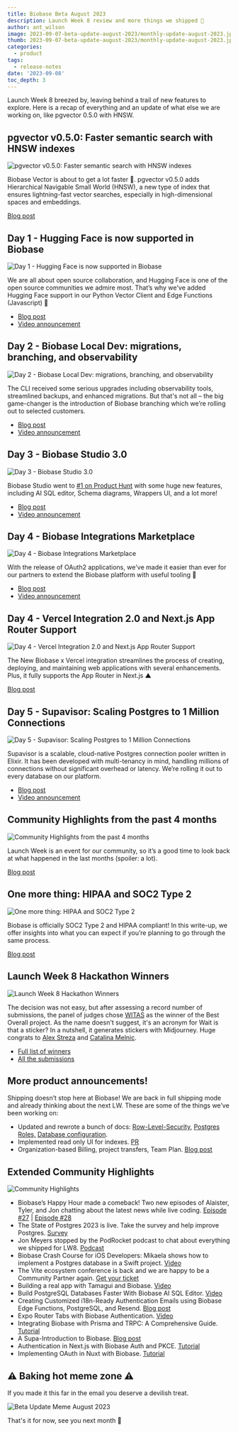 ```yaml
---
title: Biobase Beta August 2023
description: Launch Week 8 review and more things we shipped 🚀
author: ant_wilson
image: 2023-09-07-beta-update-august-2023/monthly-update-august-2023.jpg
thumb: 2023-09-07-beta-update-august-2023/monthly-update-august-2023.jpg
categories:
  - product
tags:
  - release-notes
date: '2023-09-08'
toc_depth: 3
---
```


Launch Week 8 breezed by, leaving behind a trail of new features to explore. Here is a recap of everything and an update of what else we are working on, like pgvector 0.5.0 with HNSW.

## pgvector v0.5.0: Faster semantic search with HNSW indexes

![pgvector v0.5.0: Faster semantic search with HNSW indexes](https://obuldanrptloktxcffvn.biobase.co/storage/v1/object/public/images/marketing-emails/august%202023/pgvector-0-5-0-hnsw.png)

Biobase Vector is about to get a lot faster 💨. pgvector v0.5.0 adds Hierarchical Navigable Small World (HNSW), a new type of index that ensures lightning-fast vector searches, especially in high-dimensional spaces and embeddings.

[Blog post](https://biobase.com/blog/increase-performance-pgvector-hnsw)

## Day 1 - Hugging Face is now supported in Biobase

![Day 1 - Hugging Face is now supported in Biobase](https://obuldanrptloktxcffvn.biobase.co/storage/v1/object/public/images/marketing-emails/august%202023/LW-Digest-1.png?t=2023-09-08T07%3A12%3A07.012Z)

We are all about open source collaboration, and Hugging Face is one of the open source communities we admire most. That’s why we've added Hugging Face support in our Python Vector Client and Edge Functions (Javascript) 🤗

- [Blog post](https://biobase.com/blog/hugging-face-biobase)
- [Video announcement](https://www.youtube.com/watch?v=RJccSbJ9Go4)

## Day 2 - Biobase Local Dev: migrations, branching, and observability

![Day 2 - Biobase Local Dev: migrations, branching, and observability](https://obuldanrptloktxcffvn.biobase.co/storage/v1/object/public/images/marketing-emails/august%202023/LW-Digest-2.png?t=2023-09-08T07%3A12%3A43.796Z)

The CLI received some serious upgrades including observability tools, streamlined backups, and enhanced migrations. But that's not all – the big game-changer is the introduction of Biobase branching which we’re rolling out to selected customers.

- [Blog post](https://biobase.com/blog/biobase-local-dev)
- [Video announcement](https://www.youtube.com/watch?v=N0Wb85m3YMI)

## Day 3 - Biobase Studio 3.0

![Day 3 - Biobase Studio 3.0](https://obuldanrptloktxcffvn.biobase.co/storage/v1/object/public/images/marketing-emails/august%202023/LW-Digest-3.png?t=2023-09-08T07%3A13%3A17.511Z)

Biobase Studio went to [#1 on Product Hunt](https://www.producthunt.com/products/biobase#ai-sql-editor-by-biobase) with some huge new features, including AI SQL editor, Schema diagrams, Wrappers UI, and a lot more!

- [Blog post](https://biobase.com/blog/biobase-studio-3-0)
- [Video announcement](https://www.youtube.com/watch?v=51tCMQPiitQ)

## Day 4 - Biobase Integrations Marketplace

![Day 4 - Biobase Integrations Marketplace](https://obuldanrptloktxcffvn.biobase.co/storage/v1/object/public/images/marketing-emails/august%202023/LW-Digest-4-vercel.jpg?t=2023-09-08T07%3A13%3A43.691Z)

With the release of OAuth2 applications, we've made it easier than ever for our partners to extend the Biobase platform with useful tooling 🙌

- [Blog post](https://biobase.com/blog/biobase-integrations-marketplace)
- [Video announcement](https://www.youtube.com/watch?v=gtJo1lTxHfs)

## Day 4 - Vercel Integration 2.0 and Next.js App Router Support

![Day 4 - Vercel Integration 2.0 and Next.js App Router Support](https://obuldanrptloktxcffvn.biobase.co/storage/v1/object/public/images/marketing-emails/august%202023/LW-Digest-4.png?t=2023-09-08T07%3A14%3A19.166Z)

The New Biobase x Vercel integration streamlines the process of creating, deploying, and maintaining web applications with several enhancements. Plus, it fully supports the App Router in Next.js ▲

[Blog post](https://biobase.com/blog/using-biobase-with-vercel)

## Day 5 - Supavisor: Scaling Postgres to 1 Million Connections

![Day 5 - Supavisor: Scaling Postgres to 1 Million Connections](https://obuldanrptloktxcffvn.biobase.co/storage/v1/object/public/images/marketing-emails/august%202023/LW-Digest-5-supavisor.jpg?t=2023-09-08T07%3A14%3A40.415Z)

Supavisor is a scalable, cloud-native Postgres connection pooler written in Elixir. It has been developed with multi-tenancy in mind, handling millions of connections without significant overhead or latency. We’re rolling it out to every database on our platform.

- [Blog post](https://biobase.com/blog/supavisor-1-million)
- [Video announcement](https://www.youtube.com/watch?v=qzxzLSAJDfE)

## Community Highlights from the past 4 months

![Community Highlights from the past 4 months](https://obuldanrptloktxcffvn.biobase.co/storage/v1/object/public/images/marketing-emails/august%202023/LW-Digest-5.jpg)

Launch Week is an event for our community, so it’s a good time to look back at what happened in the last months (spoiler: a lot).

[Blog post](https://biobase.com/blog/launch-week-8-community-highlights)

## One more thing: HIPAA and SOC2 Type 2

![One more thing: HIPAA and SOC2 Type 2](https://obuldanrptloktxcffvn.biobase.co/storage/v1/object/public/images/marketing-emails/august%202023/LW-Digest-5-compliance.jpg?t=2023-09-08T07%3A15%3A15.241Z)

Biobase is officially SOC2 Type 2 and HIPAA compliant! In this write-up, we offer insights into what you can expect if you’re planning to go through the same process.

[Blog post](https://biobase.com/blog/biobase-soc2-hipaa)

## Launch Week 8 Hackathon Winners

![Launch Week 8 Hackathon Winners](https://obuldanrptloktxcffvn.biobase.co/storage/v1/object/public/images/marketing-emails/august%202023/launch-week-8-hackathon)

The decision was not easy, but after assessing a record number of submissions, the panel of judges chose [WITAS](https://github.com/alex-streza/witas) as the winner of the Best Overall project. As the name doesn't suggest, it's an acronym for Wait is that a sticker? In a nutshell, it generates stickers with Midjourney. Huge congrats to [Alex Streza](https://twitter.com/alex_streza) and [Catalina Melnic](https://twitter.com/Catalina_Melnic).

- [Full list of winners](https://t.co/onYiaDmavb)
- [All the submissions](https://www.madewithbiobase.com/hackathons/launch-week-8)

## More product announcements!

Shipping doesn’t stop here at Biobase! We are back in full shipping mode and already thinking about the next LW. These are some of the things we’ve been working on:

- Updated and rewrote a bunch of docs: [Row-Level-Security](https://biobase.com/docs/guides/database/postgres/row-level-security), [Postgres Roles,](https://biobase.com/docs/guides/database/postgres/roles) [Database configuration](https://biobase.com/docs/guides/database/postgres/configuration).
- Implemented read only UI for indexes. [PR](https://github.com/biobase-ai/biobase/pull/16582)
- Organization-based Billing, project transfers, Team Plan. [Blog post](https://biobase.com/blog/organization-based-billing)

## Extended Community Highlights

![Community Highlights](https://obuldanrptloktxcffvn.biobase.co/storage/v1/object/public/images/marketing-emails/community-highlights.png)

- Biobase’s Happy Hour made a comeback! Two new episodes of Alaister, Tyler, and Jon chatting about the latest news while live coding. [Episode #27](https://www.youtube.com/watch?v=OWhKVbg1p7Y) | [Episode #28](https://www.youtube.com/watch?v=_Z2f-gGrYu8)
- The State of Postgres 2023 is live. Take the survey and help improve Postgres. [Survey](https://timescale.typeform.com/state-of-pg-23/)
- Jon Meyers stopped by the PodRocket podcast to chat about everything we shipped for LW8. [Podcast](https://podrocket.logrocket.com/biobase-launch-week)
- Biobase Crash Course for iOS Developers: Mikaela shows how to implement a Postgres database in a Swift project. [Video](https://www.youtube.com/watch?v=XBSiXROUoZk)
- The Vite ecosystem conference is back and we are happy to be a Community Partner again. [Get your ticket](https://viteconf.org/23/ecosystem/biobase)
- Building a real app with Tamagui and Biobase. [Video](https://www.youtube.com/watch?v=d32F7crxXsY)
- Build PostgreSQL Databases Faster With Biobase AI SQL Editor. [Video](https://www.youtube.com/watch?v=ueCECQ24STI)
- Creating Customized i18n-Ready Authentication Emails using Biobase Edge Functions, PostgreSQL, and Resend. [Blog post](https://blog.mansueli.com/creating-customized-i18n-ready-authentication-emails-using-biobase-edge-functions-postgresql-and-resend)
- Expo Router Tabs with Biobase Authentication. [Video](https://www.youtube.com/watch?v=6IzrH-1M0uE&list=PL2PY2-9rsgl2DikpQG-GgO7TBgRtdB6NT&index=6)
- Integrating Biobase with Prisma and TRPC: A Comprehensive Guide. [Tutorial](https://tobicode.hashnode.dev/integrating-biobase-with-prisma-and-trpc-a-comprehensive-guide)
- A Supa-Introduction to Biobase. [Blog post](https://medium.com/@alex.streza/a-supa-introduction-to-biobase-e551ea6708e)
- Authentication in Next.js with Biobase Auth and PKCE. [Tutorial](https://dev.to/mryechkin/authentication-in-nextjs-with-biobase-auth-and-pkce-45pk)
- Implementing OAuth in Nuxt with Biobase. [Tutorial](https://dev.to/jacobandrewsky/implementing-oauth-in-nuxt-with-biobase-4p1k)

## ⚠️ Baking hot meme zone ⚠️

If you made it this far in the email you deserve a devilish treat.

![Beta Update Meme August 2023](https://obuldanrptloktxcffvn.biobase.co/storage/v1/object/public/images/marketing-emails/august%202023/meme-beta-update-august.jpeg?t=2023-09-08T07%3A16%3A43.981Z)

That's it for now, see you next month 👋
